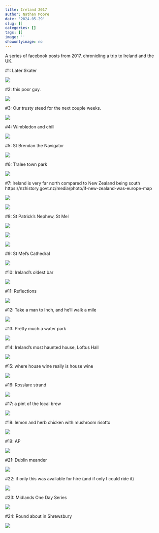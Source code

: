```yaml
---
title: Ireland 2017
author: Nathan Moore
date: '2024-05-29'
slug: []
categories: []
tags: []
image: ''
showonlyimage: no
---
```


A series of facebook posts from 2017, chronicling a trip to Ireland and the UK. 

#1: Later Skater

![](/img/eire2017/01.jpg)

#2: this poor guy.

![](/img/eire2017/02.jpg)

#3: Our trusty steed for the next couple weeks.

![](/img/eire2017/03.jpg)

#4: Wimbledon and chill

![](/img/eire2017/04.jpg)

#5: St Brendan the Navigator

![](/img/eire2017/05.jpg)

#6: Tralee town park

![](/img/eire2017/06.jpg)

#7: Ireland is very far north compared to New Zealand being south
https://nzhistory.govt.nz/media/photo/if-new-zealand-was-europe-map

![](/img/eire2017/07a.jpg)

![](/img/eire2017/07b.jpg)

#8: St Patrick's Nephew, St Mel

![](/img/eire2017/08a.jpg)

![](/img/eire2017/08b.jpg)

![](/img/eire2017/08c.jpg)

#9: St Mel's Cathedral

![](/img/eire2017/09.jpg)

#10: Ireland's oldest bar

![](/img/eire2017/10.jpg)

#11: Reflections

![](/img/eire2017/11.jpg)

#12: Take a man to Inch, and he'll walk a mile

![](/img/eire2017/12.jpg)

#13: Pretty much a water park

![](/img/eire2017/13.jpg)

#14: Ireland's most haunted house, Loftus Hall

![](/img/eire2017/14.jpg)

#15: where house wine really is house wine

![](/img/eire2017/15.jpg)

#16: Rosslare strand

![](/img/eire2017/16.jpg)

#17: a pint of the local brew

![](/img/eire2017/17.jpg)

#18: lemon and herb chicken with mushroom risotto

![](/img/eire2017/18.jpg)


#19: AP

![](/img/eire2017/19.jpg)

#21: Dublin meander

![](/img/eire2017/21.jpg)

#22: if only this was available for hire (and if only I could ride it)

![](/img/eire2017/22.jpg)

#23: Midlands One Day Series

![](/img/eire2017/23.jpg)

#24: Round about in Shrewsbury

![](/img/eire2017/24.jpg)


